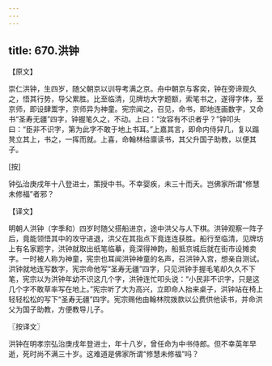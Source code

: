 ```yaml
---
---
---
```

title: 670.洪钟
---



【原文】

崇仁洪钟，生四岁，随父朝京以训导考满之京。舟中朝京与客奕，钟在旁谛观久之，悟其行势，导父累胜。比至临清，见牌坊大字题额，索笔书之，遂得字体，至京师，即设肆鬻字，京师异为神童。宪宗闻之，召见，命书，即地连画数字，又命书“圣寿无疆”四字，钟握笔久之，不动。上曰：“汝容有不识者乎？”钟叩头曰：“臣非不识字，第为此字不敢于地上书耳。”上嘉其言，即命内侍舁几，复以蹋凳立其上，书之，一挥而就。上喜，命翰林给廪读书，其父升国子助教，以便其子。

[按]

钟弘治庚戌年十八登进士，策授中书。不幸婴疾，未三十而夭。岂佛家所谓“修慧未修福”者邪？

【译文】

明朝人洪钟（字季和）四岁时随父搭船进京，途中洪父与人下棋。洪钟观察一阵子后，竟能领悟其中的攻守进退，洪父在其指点下竟连连获胜。船行至临清，见牌坊上有名家题字，洪钟就取出纸笔临摹，竟深得神韵，船抵京城后就在街市设摊卖字。一时被人称为神童，宪宗也耳闻洪钟神童的名声，召洪钟入宫，想亲自测试。洪钟就地连写数字，宪宗命他写“圣寿无疆”四字，只见洪钟手握毛笔却久久不下笔，宪宗以为洪钟年幼不识这几个字，洪钟连忙叩头说：“小民非不识字，只是这几个字不敢草率写在地上。”宪宗听了大为高兴，立即命人抬来桌子，洪钟站在椅上轻轻松松的写下“圣寿无疆”四字。宪宗赐他由翰林院拨款以公费供他读书，并命洪父为国子助教，方便教导儿子。

〖按译文〗

洪钟在明孝宗弘治庚戌年登进士，年十八岁，曾任命为中书侍郎。但不幸英年早逝，死时尚不满三十岁。这难道是佛家所谓“修慧未修福”吗？